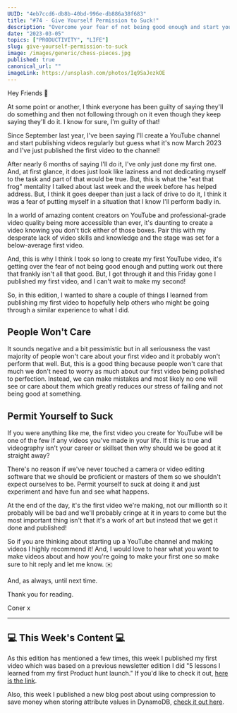 ```yaml
---
UUID: "4eb7ccd6-db8b-40bd-996e-db886a38f683"
title: "#74 - Give Yourself Permission to Suck!"
description: "Overcome your fear of not being good enough and start your passion project with these tips! Learn from my experience and make progress towards your goals."
date: "2023-03-05"
topics: ["PRODUCTIVITY", "LIFE"]
slug: give-yourself-permission-to-suck
image: /images/generic/chess-pieces.jpg
published: true
canonical_url: ""
imageLink: https://unsplash.com/photos/Iq9SaJezkOE
---
```


Hey Friends 👋

At some point or another, I think everyone has been guilty of saying they'll do something and then not following through on it even though they keep saying they'll do it. I know for sure, I'm guilty of that!

Since September last year, I've been saying I'll create a YouTube channel and start publishing videos regularly but guess what it's now March 2023 and I've just published the first video to the channel!

After nearly 6 months of saying I'll do it, I've only just done my first one. And, at first glance, it does just look like laziness and not dedicating myself to the task and part of that would be true. But, this is what the "eat that frog" mentality I talked about last week and the week before has helped address. But, I think it goes deeper than just a lack of drive to do it, I think it was a fear of putting myself in a situation that I know I'll perform badly in.

In a world of amazing content creators on YouTube and professional-grade video quality being more accessible than ever, it's daunting to create a video knowing you don't tick either of those boxes. Pair this with my desperate lack of video skills and knowledge and the stage was set for a below-average first video.

And, this is why I think I took so long to create my first YouTube video, it's getting over the fear of not being good enough and putting work out there that frankly isn't all that good. But, I got through it and this Friday gone I published my first video, and I can't wait to make my second!

So, in this edition, I wanted to share a couple of things I learned from publishing my first video to hopefully help others who might be going through a similar experience to what I did.

## People Won't Care

It sounds negative and a bit pessimistic but in all seriousness the vast majority of people won't care about your first video and it probably won't perform that well. But, this is a good thing because people won't care that much we don't need to worry as much about our first video being polished to perfection. Instead, we can make mistakes and most likely no one will see or care about them which greatly reduces our stress of failing and not being good at something.

## Permit Yourself to Suck

If you were anything like me, the first video you create for YouTube will be one of the few if any videos you've made in your life. If this is true and videography isn't your career or skillset then why should we be good at it straight away?

There's no reason if we've never touched a camera or video editing software that we should be proficient or masters of them so we shouldn't expect ourselves to be. Permit yourself to suck at doing it and just experiment and have fun and see what happens.

At the end of the day, it's the first video we're making, not our millionth so it probably will be bad and we'll probably cringe at it in years to come but the most important thing isn't that it's a work of art but instead that we get it done and published!

So if you are thinking about starting up a YouTube channel and making videos I highly recommend it! And, I would love to hear what you want to make videos about and how you're going to make your first one so make sure to hit reply and let me know. ✉️

And, as always, until next time.

Thank you for reading.

Coner x

---

## 💻 This Week's Content 💻

As this edition has mentioned a few times, this week I published my first video which was based on a previous newsletter edition I did "5 lessons I learned from my first Product hunt launch." If you'd like to check it out, [here is the link](https://youtu.be/-6JKfVZrRXQ).

Also, this week I published a new blog post about using compression to save money when storing attribute values in DynamoDB, [check it out here](https://conermurphy.com/blog/save-money-using-compression-to-store-attribute-values-in-dynamodb).
